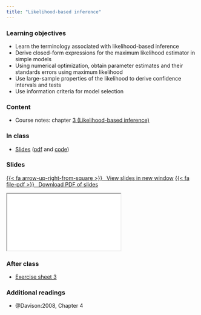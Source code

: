 ```yaml
---
title: "Likelihood-based inference"
---
```


### Learning objectives


* Learn the terminology associated with likelihood-based inference
* Derive closed-form expressions for the maximum likelihood estimator in simple models
* Using numerical optimization, obtain parameter estimates and their standards errors using maximum likelihood
* Use large-sample properties of the likelihood to derive confidence intervals and tests
* Use information criteria for model selection

### Content


- Course notes: chapter [3 (Likelihood-based inference)](https://lbelzile.github.io/math60604a/likelihood.html)


### In class

- [Slides](../slides/MATH60604A-slides2.html) ([pdf](../slides/MATH60604A-slides2.pdf) and [code](MATH60604A-slides2.R))


### Slides


<p class="text-center"><a class="btn btn-success btn-lg" target="_blank" href="../slides/MATH60604A-slides2.html">{{< fa arrow-up-right-from-square >}} &ensp;View slides in new window</a> <a class="btn btn-success btn-lg" target="_blank" href="../slides/MATH60604A-slides2.pdf" role="button">{{< fa file-pdf >}} &ensp;Download PDF of slides</a></p>

<div class="ratio ratio-16x9">
<iframe class="slide-deck" src="../slides/MATH60604A-slides2.html"></iframe>
</div>


### After class

- [Exercise sheet 3](../exercises/index.qmd)

### Additional readings

- @Davison:2008, Chapter 4

